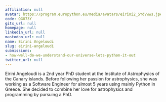 ```yaml
---
affiliation: null
avatar: https://program.europython.eu/media/avatars/eirini2_SYdVwws.jpeg
code: QGU73Y
gitx_url: null
homepage: null
linkedin_url: null
mastodon_url: null
name: Eirini Angeloudi
slug: eirini-angeloudi
submissions:
- how-well-do-we-understand-our-universe-lets-python-it-out
twitter_url: null
---
```


Eirini Angeloudi is a 2nd year PhD student at the Institute of Astrophysics of the Canary islands. Before following her passion for astrophysics, she was working as a Software Engineer for almost 5 years using mainly Python in Greece. She decided to combine her love for astrophysics and programming by pursuing a PhD.
